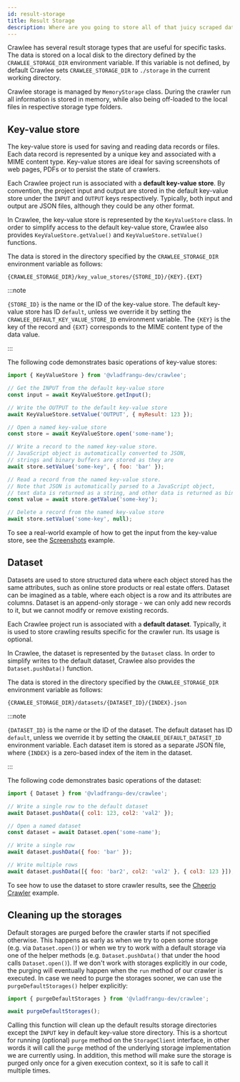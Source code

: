 ```yaml
---
id: result-storage
title: Result Storage
description: Where are you going to store all of that juicy scraped data?!
---
```



Crawlee has several result storage types that are useful for specific tasks. The data is stored on a local disk to the directory defined by the `CRAWLEE_STORAGE_DIR` environment variable. If this variable is not defined, by default Crawlee sets `CRAWLEE_STORAGE_DIR` to `./storage` in the current working directory.

Crawlee storage is managed by <ApiLink to="memory-storage/class/MemoryStorage">`MemoryStorage`</ApiLink> class. During the crawler run all information is stored in memory, while also being off-loaded to the local files in respective storage type folders.

## Key-value store

The key-value store is used for saving and reading data records or files. Each data record is represented by a unique key and associated with a MIME content type. Key-value stores are ideal for saving screenshots of web pages, PDFs or to persist the state of crawlers.

Each Crawlee project run is associated with a **default key-value store**. By convention, the project input and output are stored in the default key-value store under the `INPUT` and `OUTPUT` keys respectively. Typically, both input and output are JSON files, although they could be any other format.

In Crawlee, the key-value store is represented by the <ApiLink to="core/class/KeyValueStore">`KeyValueStore`</ApiLink> class. In order to simplify access to the default key-value store, Crawlee also provides <ApiLink to="core/class/KeyValueStore#getValue">`KeyValueStore.getValue()`</ApiLink> and <ApiLink to="core/class/KeyValueStore#setValue">`KeyValueStore.setValue()`</ApiLink> functions.

The data is stored in the directory specified by the `CRAWLEE_STORAGE_DIR` environment variable as follows:

```
{CRAWLEE_STORAGE_DIR}/key_value_stores/{STORE_ID}/{KEY}.{EXT}
```

:::note

`{STORE_ID}` is the name or the ID of the key-value store. The default key-value store has ID `default`, unless we override it by setting the `CRAWLEE_DEFAULT_KEY_VALUE_STORE_ID` environment variable. The `{KEY}` is the key of the record and `{EXT}` corresponds to the MIME content type of the data value.

:::

The following code demonstrates basic operations of key-value stores:

```javascript
import { KeyValueStore } from '@vladfrangu-dev/crawlee';

// Get the INPUT from the default key-value store
const input = await KeyValueStore.getInput();

// Write the OUTPUT to the default key-value store
await KeyValueStore.setValue('OUTPUT', { myResult: 123 });

// Open a named key-value store
const store = await KeyValueStore.open('some-name');

// Write a record to the named key-value store.
// JavaScript object is automatically converted to JSON,
// strings and binary buffers are stored as they are
await store.setValue('some-key', { foo: 'bar' });

// Read a record from the named key-value store.
// Note that JSON is automatically parsed to a JavaScript object,
// text data is returned as a string, and other data is returned as binary buffer
const value = await store.getValue('some-key');

// Delete a record from the named key-value store
await store.setValue('some-key', null);
```

To see a real-world example of how to get the input from the key-value store, see the [Screenshots](../examples/capture-screenshot) example.

## Dataset

Datasets are used to store structured data where each object stored has the same attributes, such as online store products or real estate offers. Dataset can be imagined as a table, where each object is a row and its attributes are columns. Dataset is an append-only storage - we can only add new records to it, but we cannot modify or remove existing records.

Each Crawlee project run is associated with a **default dataset**. Typically, it is used to store crawling results specific for the crawler run. Its usage is optional.

In Crawlee, the dataset is represented by the <ApiLink to="core/class/Dataset">`Dataset`</ApiLink> class. In order to simplify writes to the default dataset, Crawlee also provides the <ApiLink to="core/class/Dataset#pushData">`Dataset.pushData()`</ApiLink> function.

The data is stored in the directory specified by the `CRAWLEE_STORAGE_DIR` environment variable as follows:

```
{CRAWLEE_STORAGE_DIR}/datasets/{DATASET_ID}/{INDEX}.json
```

:::note

`{DATASET_ID}` is the name or the ID of the dataset. The default dataset has ID `default`, unless we override it by setting the `CRAWLEE_DEFAULT_DATASET_ID` environment variable. Each dataset item is stored as a separate JSON file, where `{INDEX}` is a zero-based index of the item in the dataset.

:::

The following code demonstrates basic operations of the dataset:

```javascript
import { Dataset } from '@vladfrangu-dev/crawlee';

// Write a single row to the default dataset
await Dataset.pushData({ col1: 123, col2: 'val2' });

// Open a named dataset
const dataset = await Dataset.open('some-name');

// Write a single row
await dataset.pushData({ foo: 'bar' });

// Write multiple rows
await dataset.pushData([{ foo: 'bar2', col2: 'val2' }, { col3: 123 }]);
```

To see how to use the dataset to store crawler results, see the [Cheerio Crawler](../examples/cheerio-crawler) example.

## Cleaning up the storages

Default storages are purged before the crawler starts if not specified otherwise. This happens as early as when we try to open some storage (e.g. via `Dataset.open()`) or when we try to work with a default storage via one of the helper methods (e.g. `Dataset.pushData()` that under the hood calls `Dataset.open()`). If we don't work with storages explicitly in our code, the purging will eventually happen when the `run` method of our crawler is executed. In case we need to purge the storages sooner, we can use the <ApiLink to="core/function/purgeDefaultStorages">`purgeDefaultStorages()`</ApiLink> helper explicitly:

```javascript
import { purgeDefaultStorages } from '@vladfrangu-dev/crawlee';

await purgeDefaultStorages();
```

Calling this function will clean up the default results storage directories except the `INPUT` key in default key-value store directory. This is a shortcut for running (optional) `purge` method on the <ApiLink to="core/interface/StorageClient">`StorageClient`</ApiLink> interface, in other words it will call the `purge` method of the underlying storage implementation we are currently using. In addition, this method will make sure the storage is purged only once for a given execution context, so it is safe to call it multiple times.
